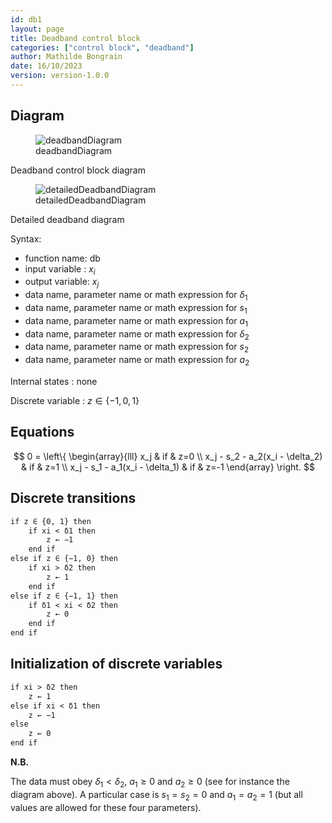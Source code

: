 ```yaml
---
id: db1
layout: page
title: Deadband control block
categories: ["control block", "deadband"]
author: Mathilde Bongrain
date: 16/10/2023
version: version-1.0.0
---
```


## Diagram

![deadbandDiagram](deadband.svg)

::: {.figure-caption}
Deadband control block diagram
:::

![detailedDeadbandDiagram](detailedDeadband.svg)

::: {.figure-caption}
Detailed deadband diagram
:::

Syntax:  

- function name: db
- input variable : $x_i$
- output variable: $x_j$
- data name, parameter name or math expression for $\delta_1$
- data name, parameter name or math expression for $s_1$
- data name, parameter name or math expression for $a_1$
- data name, parameter name or math expression for $\delta_2$
- data name, parameter name or math expression for $s_2$
- data name, parameter name or math expression for $a_2$

Internal states : none

Discrete variable : $z \in \{-1,0,1\}$

## Equations

$$
0 = \left\{
    \begin{array}{lll}
        x_j & if & z=0 \\
        x_j - s_2 - a_2(x_i - \delta_2) & if & z=1 \\
        x_j - s_1 - a_1(x_i - \delta_1) & if & z=-1
    \end{array}
\right.
$$

## Discrete transitions

```default
if z ∈ {0, 1} then
    if xi < δ1 then
        z ← −1
    end if
else if z ∈ {−1, 0} then
    if xi > δ2 then
        z ← 1
    end if
else if z ∈ {−1, 1} then
    if δ1 < xi < δ2 then
        z ← 0
    end if
end if
```

## Initialization of discrete variables

```default
if xi > δ2 then
    z ← 1
else if xi < δ1 then
    z ← −1
else
    z ← 0
end if
```

**N.B.**

The data must obey $\delta_1 < \delta_2$, $a_1 \geq 0$ and $a_2 \geq 0$ (see for instance the diagram above).
A particular case is $s_1 = s_2 = 0$ and $a_1 = a_2 = 1$ (but all values are allowed for these four parameters).
